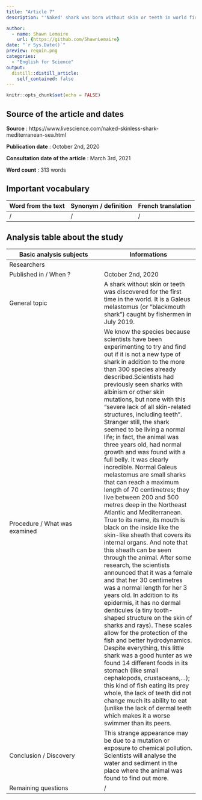 ```yaml
---
title: "Article 7"
description: "'Naked' shark was born without skin or teeth in world first"

author:
  - name: Shawn Lemaire
    url: {https://github.com/ShawnLemaire}
date: "`r Sys.Date()`"
preview: requin.png
categories:
  - "English for Science"
output:
  distill::distill_article:
    self_contained: false
---
```


```r
knitr::opts_chunk$set(echo = FALSE)
```

## Source of the article and dates 
**Source** : https://www.livescience.com/naked-skinless-shark-mediterranean-sea.html

**Publication date** : October 2nd, 2020

**Consultation date of the article** : March 3rd, 2021

**Word count** : 313 words 

## Important vocabulary

| Word from the text | Synonym / definition | French translation |
|-----|-----|-----|
| / | / | / |

## Analysis table about the study

| Basic analysis subjects | Informations |
|-----|-----|
| Researchers |  |
| Published in / When ? | October 2nd, 2020 |
| General topic | A shark without skin or teeth was discovered for the first time in the world. It is a Galeus melastomus (or "blackmouth shark") caught by fishermen in July 2019. |
| Procedure / What was examined | We know the species because scientists have been experimenting to try and find out if it is not a new type of shark in addition to the more than 300 species already described.Scientists had previously seen sharks with albinism or other skin mutations, but none with this "severe lack of all skin-related structures, including teeth". Stranger still, the shark seemed to be living a normal life; in fact, the animal was three years old, had normal growth and was found with a full belly. It was clearly incredible. Normal Galeus melastomus are small sharks that can reach a maximum length of 70 centimetres; they live between 200 and 500 metres deep in the Northeast Atlantic and Mediterranean. True to its name, its mouth is black on the inside like the skin-like sheath that covers its internal organs. And note that this sheath can be seen through the animal. After some research, the scientists announced that it was a female and that her 30 centimetres was a normal length for her 3 years old. In addition to its epidermis, it has no dermal denticules (a tiny tooth-shaped structure on the skin of sharks and rays). These scales allow for the protection of the fish and better hydrodynamics. Despite everything, this little shark was a good hunter as we found 14 different foods in its stomach (like small cephalopods, crustaceans,...); this kind of fish eating its prey whole, the lack of teeth did not change much its ability to eat (unlike the lack of dermal teeth which makes it a worse swimmer than its peers. |
| Conclusion / Discovery | This strange appearance may be due to a mutation or exposure to chemical pollution. Scientists will analyse the water and sediment in the place where the animal was found to find out more. |
| Remaining questions | / |
